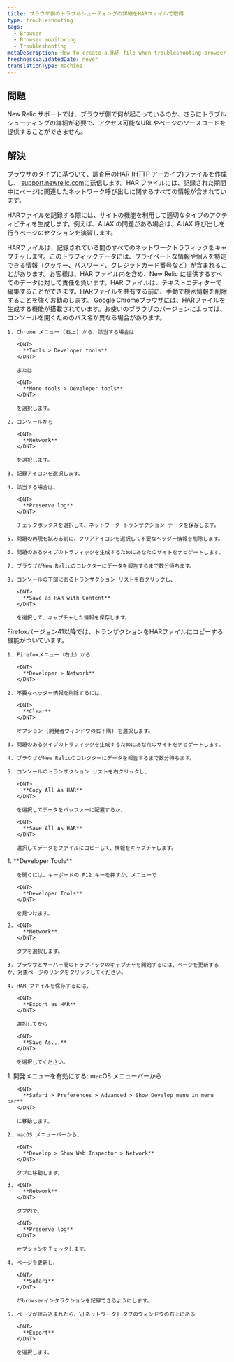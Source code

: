 ```yaml
---
title: ブラウザ側のトラブルシューティングの詳細をHARファイルで取得
type: troubleshooting
tags:
  - Browser
  - Browser monitoring
  - Troubleshooting
metaDescription: How to create a HAR file when troubleshooting browser.
freshnessValidatedDate: never
translationType: machine
---
```


## 問題

New Relic サポートでは、ブラウザ側で何が起こっているのか、さらにトラブルシューティングの詳細が必要で、アクセス可能なURLやページのソースコードを提供することができません。

## 解決

ブラウザのタイプに基づいて、調査用の[HAR (HTTP アーカイブ)](https://dvcs.w3.org/hg/webperf/raw-file/tip/specs/HAR/Overview.html)ファイルを作成し、 [support.newrelic.com](https://support.newrelic.com/)に送信します。HAR ファイルには、記録された期間中にページに関連したネットワーク呼び出しに関するすべての情報が含まれています。

HARファイルを記録する際には、サイトの機能を利用して適切なタイプのアクティビティを生成します。例えば、AJAX の問題がある場合は、AJAX 呼び出しを行うページのセクションを演習します。

<Callout variant="important">
  HARファイルは、記録されている間のすべてのネットワークトラフィックをキャプチャします。このトラフィックデータには、プライベートな情報や個人を特定できる情報（クッキー、パスワード、クレジットカード番号など）が含まれることがあります。お客様は、HAR ファイル内を含め、New Relic に提供するすべてのデータに対して責任を負います。HAR ファイルは、テキストエディターで編集することができます。HARファイルを共有する前に、手動で機密情報を削除することを強くお勧めします。
</Callout>

<CollapserGroup>
  <Collapser
    id="chrome"
    title="クローム"
  >
    Google Chromeブラウザには、HARファイルを生成する機能が搭載されています。お使いのブラウザのバージョンによっては、コンソールを開くためのパス名が異なる場合があります。

    1. Chrome メニュー (右上) から、該当する場合は

       <DNT>
         **Tools > Developer tools**
       </DNT>

       または

       <DNT>
         **More tools > Developer tools**
       </DNT>

       を選択します。

    2. コンソールから

       <DNT>
         **Network**
       </DNT>

       を選択します。

    3. 記録アイコンを選択します。

    4. 該当する場合は、

       <DNT>
         **Preserve log**
       </DNT>

       チェックボックスを選択して、ネットワーク トランザクション データを保存します。

    5. 問題の再現を試みる前に、クリアアイコンを選択して不要なヘッダー情報を削除します。

    6. 問題のあるタイプのトラフィックを生成するためにあなたのサイトをナビゲートします。

    7. ブラウザがNew Relicのコレクターにデータを報告するまで数分待ちます。

    8. コンソールの下部にあるトランザクション リストを右クリックし、

       <DNT>
         **Save as HAR with Content**
       </DNT>

       を選択して、キャプチャした情報を保存します。
  </Collapser>

  <Collapser title="Firefoxバージョン41.x以上">
    Firefoxバージョン41以降では、トランザクションをHARファイルにコピーする機能がついています。

    1. Firefoxメニュー（右上）から、

       <DNT>
         **Developer > Network**
       </DNT>

    2. 不要なヘッダー情報を削除するには、

       <DNT>
         **Clear**
       </DNT>

       オプション (開発者ウィンドウの右下隅) を選択します。

    3. 問題のあるタイプのトラフィックを生成するためにあなたのサイトをナビゲートします。

    4. ブラウザがNew Relicのコレクターにデータを報告するまで数分待ちます。

    5. コンソールのトランザクション リストを右クリックし、

       <DNT>
         **Copy All As HAR**
       </DNT>

       を選択してデータをバッファーに配置するか、

       <DNT>
         **Save All As HAR**
       </DNT>

       選択してデータをファイルにコピーして、情報をキャプチャします。
  </Collapser>

  <Collapser title="マイクロソフト・エッジ">
    1. <DNT>
         **Developer Tools**
       </DNT>

       を開くには、キーボードの F12 キーを押すか、メニューで

       <DNT>
         **Developer Tools**
       </DNT>

       を見つけます。

    2. <DNT>
         **Network**
       </DNT>

       タブを選択します。

    3. ブラウザとサーバー間のトラフィックのキャプチャを開始するには、ページを更新するか、対象ページのリンクをクリックしてください。

    4. HAR ファイルを保存するには、

       <DNT>
         **Export as HAR**
       </DNT>

       選択してから

       <DNT>
         **Save As...**
       </DNT>

       を選択してください。
  </Collapser>

  <Collapser title="Apple Safari">
    1. 開発メニューを有効にする: macOS メニューバーから

       <DNT>
         **Safari > Preferences > Advanced > Show Develop menu in menu bar**
       </DNT>

       に移動します。

    2. macOS メニューバーから、

       <DNT>
         **Develop > Show Web Inspector > Network**
       </DNT>

       タブに移動します。

    3. <DNT>
         **Network**
       </DNT>

       タブ内で、

       <DNT>
         **Preserve log**
       </DNT>

       オプションをチェックします。

    4. ページを更新し、

       <DNT>
         **Safari**
       </DNT>

       がbrowserインタラクションを記録できるようにします。

    5. ページが読み込まれたら、\[ネットワーク] タブのウィンドウの右上にある

       <DNT>
         **Export**
       </DNT>

       を選択します。
  </Collapser>
</CollapserGroup>
